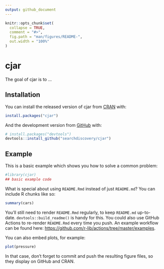 ```yaml
---
output: github_document
---
```


<!-- README.md is generated from README.Rmd. Please edit that file -->

```r
knitr::opts_chunk$set(
  collapse = TRUE,
  comment = "#>",
  fig.path = "man/figures/README-",
  out.width = "100%"
)
```

# cjar

<!-- badges: start -->
<!-- badges: end -->

The goal of cjar is to ...

## Installation

You can install the released version of cjar from [CRAN](https://CRAN.R-project.org) with:

``` r
install.packages("cjar")
```

And the development version from [GitHub](https://github.com/) with:

``` r
# install.packages("devtools")
devtools::install_github("searchdiscovery/cjar")
```
## Example

This is a basic example which shows you how to solve a common problem:

```r
#library(cjar)
## basic example code
```

What is special about using `README.Rmd` instead of just `README.md`? You can include R chunks like so:

```r
summary(cars)
```

You'll still need to render `README.Rmd` regularly, to keep `README.md` up-to-date. `devtools::build_readme()` is handy for this. You could also use GitHub Actions to re-render `README.Rmd` every time you push. An example workflow can be found here: <https://github.com/r-lib/actions/tree/master/examples>.

You can also embed plots, for example:

```r
plot(pressure)
```

In that case, don't forget to commit and push the resulting figure files, so they display on GitHub and CRAN.
